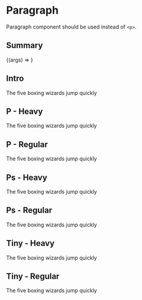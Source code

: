 
<Meta title="WhosFree/Global/Paragraph" component={Paragraph} />

# Paragraph

Paragraph component should be used instead of `<p>`.

## Summary

<Canvas>
  <Story
    name="Explorer"
    args={{
      variant: ParagraphVariant.Regular,
      children: 'The wizard quickly jinxed the gnomes before they vaporized'
    }}
  >
   {(args) => <Paragraph { ...args } />}
  </Story>
</Canvas>

<ArgsTable of={Paragraph} />

## Intro

<Canvas>
  <Story name="Intro">
    <Paragraph 
      variant={ParagraphVariant.Intro}
    >
      The five boxing wizards jump quickly
    </Paragraph>
  </Story>
</Canvas>

## P - Heavy

<Canvas>
  <Story name="P - Heavy">
    <Paragraph 
      variant={ParagraphVariant.Heavy}
    >
      The five boxing wizards jump quickly
    </Paragraph>
  </Story>
</Canvas>

## P - Regular

<Canvas>
  <Story name="P - Regular">
    <Paragraph 
      variant={ParagraphVariant.Regular}
    >
      The five boxing wizards jump quickly
    </Paragraph>
  </Story>
</Canvas>

## Ps - Heavy

<Canvas>
  <Story name="Ps - Heavy">
    <Paragraph 
      variant={ParagraphVariant.HeavySmall}
    >
      The five boxing wizards jump quickly
    </Paragraph>
  </Story>
</Canvas>

## Ps - Regular

<Canvas>
  <Story name="Ps - Regular">
    <Paragraph 
      variant={ParagraphVariant.RegularSmall}
    >
      The five boxing wizards jump quickly
    </Paragraph>
  </Story>
</Canvas>

## Tiny - Heavy

<Canvas>
  <Story name="Tiny - Heavy">
    <Paragraph 
      variant={ParagraphVariant.HeavyTiny}
    >
      The five boxing wizards jump quickly
    </Paragraph>
  </Story>
</Canvas>

## Tiny - Regular

<Canvas>
  <Story name="Tiny - Regular">
    <Paragraph 
      variant={ParagraphVariant.RegularTiny}
    >
      The five boxing wizards jump quickly
    </Paragraph>
  </Story>
</Canvas>

